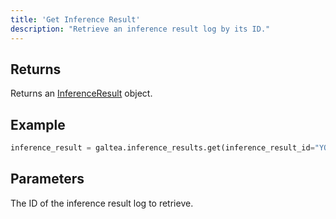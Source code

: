 ```yaml
---
title: 'Get Inference Result'
description: "Retrieve an inference result log by its ID."
---
```


## Returns
Returns an [InferenceResult](//concepts/product/inference-result) object.

## Example
```python
inference_result = galtea.inference_results.get(inference_result_id="YOUR_INFERENCE_RESULT_ID")
```

## Parameters
<ResponseField name="inference_result_id" type="string" required>
  The ID of the inference result log to retrieve.
</ResponseField>
